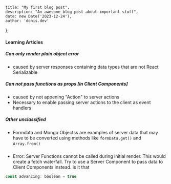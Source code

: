 
	title: "My first blog post",
	description: "An awesome blog post about important stuff",
	date: new Date('2023-12-24'),
	author: 'donis.dev'
};

#### Learning Articles

##### Can only render plain object error 
- caused by server responses containing data types that are not React Serializable

##### Can not pass functions as props [in Client Components]
- caused by not appening "Action" to server actions 
- Necessary to enable passing server actions to the client as event handlers

##### Other unclassified
- Formdata and Mongo Objectss are examples of server data that may have to be
converted using methods like `formData.get()` and `Array.from()`

##### 
- Error: Server Functions cannot be called during initial render. This would create a fetch waterfall. Try to use a Server Component to pass data to Client Components instead. 
is it that 

```js
const advancing: boolean = true
```